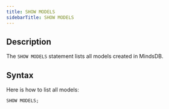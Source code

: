 ```yaml
---
title: SHOW MODELS
sidebarTitle: SHOW MODELS
---
```


## Description

The `SHOW MODELS` statement lists all models created in MindsDB.

## Syntax

Here is how to list all models:

```sql
SHOW MODELS;
```
